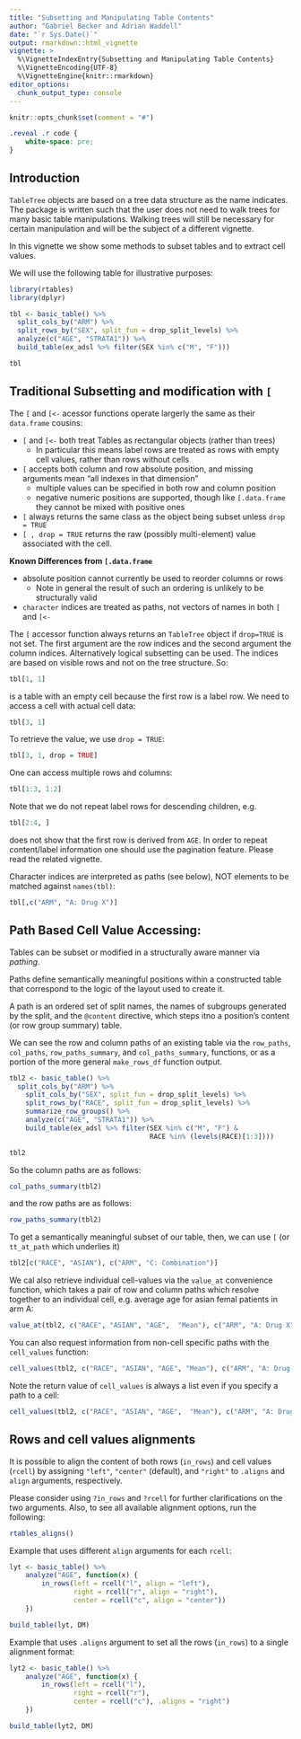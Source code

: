 ```yaml
---
title: "Subsetting and Manipulating Table Contents"
author: "Gabriel Becker and Adrian Waddell"
date: "`r Sys.Date()`"
output: rmarkdown::html_vignette
vignette: >
  %\VignetteIndexEntry{Subsetting and Manipulating Table Contents}
  %\VignetteEncoding{UTF-8}
  %\VignetteEngine{knitr::rmarkdown}
editor_options: 
  chunk_output_type: console
---
```



```r
knitr::opts_chunk$set(comment = "#")
```

```css
.reveal .r code {
    white-space: pre;
}
```

## Introduction

`TableTree` objects are based on a tree data structure as the name indicates. The package is written such that the user
does not need to walk trees for many basic table manipulations. Walking trees will still be necessary for certain
manipulation and will be the subject of a different vignette.

In this vignette we show some methods to subset tables and to extract cell values.

We will use the following table for illustrative purposes:

```r
library(rtables)
library(dplyr)

tbl <- basic_table() %>%
  split_cols_by("ARM") %>%
  split_rows_by("SEX", split_fun = drop_split_levels) %>%
  analyze(c("AGE", "STRATA1")) %>%
  build_table(ex_adsl %>% filter(SEX %in% c("M", "F")))

tbl
```

## Traditional Subsetting and modification with `[`

The `[` and `[<-` acessor functions operate largerly the same as their `data.frame` cousins:

 - `[` and `[<-` both treat Tables as rectangular objects (rather than trees)
   - In particular this means label rows are treated as rows with empty cell values, rather than rows without cells
 - `[` accepts both column and row absolute position, and missing arguments mean "all indexes in that dimension"
   - multiple values can be specified in both row and column position
   - negative numeric positions are supported, though like `[.data.frame` they cannot be mixed with positive ones
 - `[` always returns the same class as the object being subset unless `drop = TRUE`
 - `[ , drop = TRUE` returns the raw (possibly multi-element) value associated with the cell.
 

**Known Differences from `[.data.frame`**

- absolute position cannot currently be used to reorder columns or rows
  - Note in general the result of such an ordering is unlikely to be structurally valid
- `character` indices are treated as paths, not vectors of names in both `[` and `[<-`

The `[` accessor function always returns an `TableTree` object if `drop=TRUE` is not set. The first argument are the row indices and the second argument the column indices. Alternatively logical subsetting can be used. The indices are based on visible rows and not on the tree structure. So:

```r
tbl[1, 1]
```

is a table with an empty cell  because the first row is a label row. We need to access a cell with actual cell data:

```r
tbl[3, 1]
```

To retrieve the value,  we use `drop = TRUE`:

```r
tbl[3, 1, drop = TRUE]
```


One can access multiple rows and columns:

```r
tbl[1:3, 1:2]
```


Note that we do not repeat label rows for descending children, e.g.

```r
tbl[2:4, ]
```

does not show that the first row is derived from `AGE`. In order to repeat content/label information one should use the pagination feature. Please read the related vignette.

Character indices are interpreted as paths (see below), NOT elements to be matched against `names(tbl)`:

```r
tbl[,c("ARM", "A: Drug X")]
```



## Path Based Cell Value Accessing:
Tables can be subset or modified in a structurally aware manner via *pathing*. 

Paths define semantically meaningful positions within a constructed table that correspond to the logic of the layout
used to create it.

A path is an ordered set of split names, the names of subgroups generated by the split, and the `@content` directive, which steps itno a position's content (or row group summary) table.

We can see the row and column paths of an existing table via the `row_paths`, `col_paths`, `row_paths_summary`, and `col_paths_summary`, functions, or as a portion of the more general `make_rows_df` function output.


```r


tbl2 <- basic_table() %>%
  split_cols_by("ARM") %>%
    split_cols_by("SEX", split_fun = drop_split_levels) %>%
    split_rows_by("RACE", split_fun = drop_split_levels) %>%
    summarize_row_groups() %>%
    analyze(c("AGE", "STRATA1")) %>%
    build_table(ex_adsl %>% filter(SEX %in% c("M", "F") &
                                   RACE %in% (levels(RACE)[1:3])))

tbl2
```

So the column paths are as follows:

```r
col_paths_summary(tbl2)
```

and the row paths are as follows:

```r
row_paths_summary(tbl2)
```

To get a semantically meaningful subset of our table, then, we can use `[` (or `tt_at_path` which underlies it)

```r

tbl2[c("RACE", "ASIAN"), c("ARM", "C: Combination")]
```

We cal also retrieve individual cell-values via the `value_at` convenience function, which takes a pair of row and column paths which resolve together to an individual cell, e.g. average age for asian femal patients in arm A:

```r
value_at(tbl2, c("RACE", "ASIAN", "AGE",  "Mean"), c("ARM", "A: Drug X", "SEX", "F"))
```

You can also request information from non-cell specific paths with the `cell_values` function:

```r
cell_values(tbl2, c("RACE", "ASIAN", "AGE", "Mean"), c("ARM", "A: Drug X"))
```

Note the return value of `cell_values` is always a list even if you specify a path to a cell:

```r
cell_values(tbl2, c("RACE", "ASIAN", "AGE",  "Mean"), c("ARM", "A: Drug X", "SEX", "F"))
```

## Rows and cell values alignments

It is possible to align the content of both rows (`in_rows`) and cell values (`rcell`) by assigning `"left"`, `"center"` (default), and `"right"` to `.aligns` and `align` arguments, respectively.

Please consider using `?in_rows` and `?rcell` for further clarifications on the two arguments. Also, to see all available alignment options, run the following:
```r
rtables_aligns()
```
Example that uses different `align` arguments for each `rcell`:
```r
lyt <- basic_table() %>%
    analyze("AGE", function(x) {
        in_rows(left = rcell("l", align = "left"),
                right = rcell("r", align = "right"),
                center = rcell("c", align = "center"))
    })

build_table(lyt, DM)
```

Example that uses `.aligns` argument to set all the rows (`in_rows`) to a single alignment format:
```r
lyt2 <- basic_table() %>%
    analyze("AGE", function(x) {
        in_rows(left = rcell("l"),
                right = rcell("r"),
                center = rcell("c"), .aligns = "right")
    })

build_table(lyt2, DM)
```
